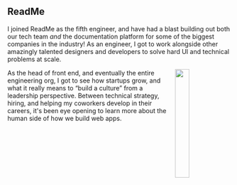 <Theme
  text="#ffffff"
  links="#ffffff"
  matte="#01204a"
  matte-pop="rgb(0 0 0 / 10%)"
  matte-hover="rgba(255 255 255 / 5%)"
/>
<h2>ReadMe</h2>

I joined ReadMe as the fifth engineer, and have had a blast building out both our tech team *and* the documentation platform for some of the biggest companies in the industry! As an engineer, I got to work alongside other amazingly talented designers and developers to solve hard UI and technical problems at scale.

<a href="http://readme.io" target="_blank"><img width="25%" align="right" src="http://rgd2.co/next/portfolio/readme/readme-brandmark-white.svg" loading="lazy" /></a>

As the head of front end, and eventually the entire engineering org, I got to see how startups grow, and what it really means to “build a culture” from a leadership perspective. Between technical strategy, hiring, and helping my coworkers develop in their careers, it's been eye opening to learn more about the human side of how we build web apps.